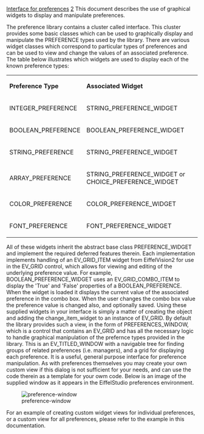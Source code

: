 [[Property:title|Interface for preferences]]
[[Property:weight|2]]
This document describes the use of graphical widgets to display and manipulate preferences.

The preference library contains a cluster called <eiffel>interface</eiffel>. This cluster provides some basic classes which can be used to graphically display and manipulate the <eiffel>PREFERENCE</eiffel> types used by the library. There are various widget classes which correspond to particular types of preferences and can be used to view and change the values of an associated preference. The table below illustrates which widgets are used to display each of the known preference types: 

{| 
|- 
|  '''Preference Type''' 
|  '''Associated Widget''' 
|- 
| <eiffel>INTEGER_PREFERENCE</eiffel>
| <eiffel>STRING_PREFERENCE_WIDGET</eiffel>
|- 
| <eiffel>BOOLEAN_PREFERENCE</eiffel>
| <eiffel>BOOLEAN_PREFERENCE_WIDGET</eiffel>
|- 
| <eiffel>STRING_PREFERENCE</eiffel>
| <eiffel>STRING_PREFERENCE_WIDGET</eiffel>
|- 
| <eiffel>ARRAY_PREFERENCE</eiffel>
| <eiffel>STRING_PREFERENCE_WIDGET</eiffel> or <eiffel>CHOICE_PREFERENCE_WIDGET</eiffel>
|- 
| <eiffel>COLOR_PREFERENCE</eiffel>
| <eiffel>COLOR_PREFERENCE_WIDGET</eiffel>
|- 
| <eiffel>FONT_PREFERENCE</eiffel>
| <eiffel>FONT_PREFERENCE_WIDGET</eiffel>
|}

All of these widgets inherit the abstract base class <eiffel>PREFERENCE_WIDGET</eiffel> and implement the required deferred features therein. Each implementation implements handling of an <eiffel>EV_GRID_ITEM</eiffel> widget from EiffelVision2 for use in the <eiffel>EV_GRID</eiffel> control, which allows for viewing and editing of the underlying preference value. For example, <eiffel>BOOLEAN_PREFERENCE_WIDGET</eiffel> uses an <eiffel>EV_GRID_COMBO_ITEM</eiffel> to display the 'True' and 'False' properties of a <eiffel>BOOLEAN_PREFERENCE</eiffel>. When the widget is loaded it displays the current value of the associated preference in the combo box. When the user changes the combo box value the preference value is changed also, and optionally saved. 
Using these supplied widgets in your interface is simply a matter of creating the object and adding the <eiffel>change_item_widget</eiffel> to an instance of <eiffel>EV_GRID</eiffel>. By default the library provides such a view, in the form of PREFERENCES_WINDOW, which is a control that contains an <eiffel>EV_GRID</eiffel> and has all the necessary logic to handle graphical manipulation of the prefernce types provided in the library. This is an <eiffel>EV_TITLED_WINDOW</eiffel> with a navigable tree for finding groups of related preferences (i.e. managers), and a grid for displaying each preference. It is a useful, general purpose interface for preference manipulation. As with preferences themselves you may create your own custom view if this dialog is not sufficient for your needs, and can use the code therein as a template for your owm code. Below is an image of the supplied window as it appears in the EiffelStudio preferences environment. 

[[Image:preference-window]]  

For an example of creating custom widget views for individual preferences, or a custom view for all preferences, please refer to the example in this documentation.




